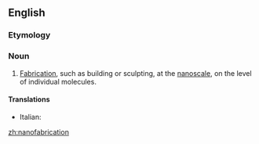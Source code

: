 ==English==

===Etymology===
{{prefix|nano|fabrication|lang=en}}

===Noun===
{{en-noun}}

# [[fabrication|Fabrication]], such as building or sculpting, at the [[nanoscale]], on the level of individual molecules.

====Translations====
{{trans-top}}
* Italian: {{t+|it|nanofabbricazione|f}}
{{trans-mid}}
{{trans-bottom}}

[[zh:nanofabrication]]